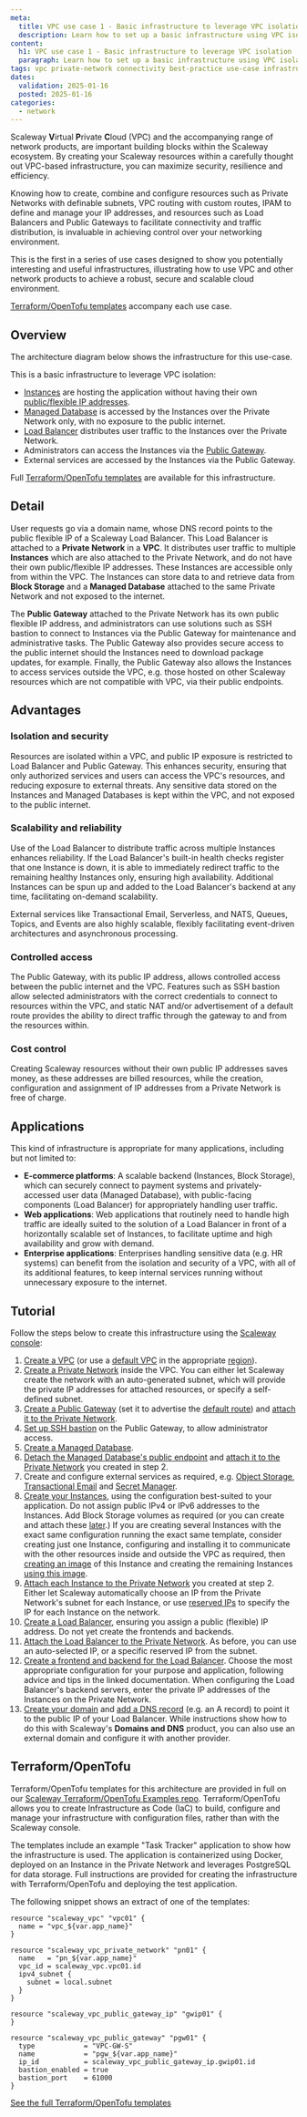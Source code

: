 ```yaml
---
meta:
  title: VPC use case 1 - Basic infrastructure to leverage VPC isolation
  description: Learn how to set up a basic infrastructure using VPC isolation for secure cloud environments. Step-by-step guidance on leveraging VPCs for optimal network isolation.
content:
  h1: VPC use case 1 - Basic infrastructure to leverage VPC isolation
  paragraph: Learn how to set up a basic infrastructure using VPC isolation for secure cloud environments. Step-by-step guidance on leveraging VPCs for optimal network isolation.
tags: vpc private-network connectivity best-practice use-case infrastructure-diagram
dates:
  validation: 2025-01-16
  posted: 2025-01-16
categories:
  - network
---
```


Scaleway **V**irtual **P**rivate **C**loud (VPC) and the accompanying range of network products, are important building blocks within the Scaleway ecosystem. By creating your Scaleway resources within a carefully thought out VPC-based infrastructure, you can maximize security, resilience and efficiency. 

Knowing how to create, combine and configure resources such as Private Networks with definable subnets, VPC routing with custom routes, IPAM to define and manage your IP addresses, and resources such as Load Balancers and Public Gateways to facilitate connectivity and traffic distribution, is invaluable in achieving control over your networking environment.

This is the first in a series of use cases designed to show you potentially interesting and useful infrastructures, illustrating how to use VPC and other network products to achieve a robust, secure and scalable cloud environment. 

[Terraform/OpenTofu templates](https://github.com/scaleway/terraform-examples/tree/main/demo-vpc-app) accompany each use case.

## Overview

The architecture diagram below shows the infrastructure for this use-case.

<Lightbox src="scaleway-vpc-infra-1.webp" size="large" alt="An architecture diagram shows how a Load Balancer inside a Scaleway VPC is attached to a Private Network. Also attached to the Private Network are three Instances (connected to Block Storage), a Managed Database, and a Public Gateway." />

This is a basic infrastructure to leverage VPC isolation:

- [Instances](/instances/concepts/#instance) are hosting the application without having their own [public/flexible IP addresses](/instances/concepts/#flexible-ip).
- [Managed Database](/managed-databases-for-postgresql-and-mysql/concepts/#managed-database) is accessed by the Instances over the Private Network only, with no exposure to the public internet.
- [Load Balancer](/load-balancer/concepts/) distributes user traffic to the Instances over the Private Network.
- Administrators can access the Instances via the [Public Gateway](/public-gateways/concepts/#public-gateway).
- External services are accessed by the Instances via the Public Gateway.

Full [Terraform/OpenTofu templates](##terraformopentofu) are available for this infrastructure.

## Detail

User requests go via a domain name, whose DNS record points to the public flexible IP of a Scaleway Load Balancer. This Load Balancer is attached to a **Private Network** in a **VPC**. It distributes user traffic to multiple **Instances** which are also attached to the Private Network, and do not have their own public/flexible IP addresses. These Instances are accessible only from within the VPC. The Instances can store data to and retrieve data from **Block Storage** and a **Managed Database** attached to the same Private Network and not exposed to the internet. 

The **Public Gateway** attached to the Private Network has its own public flexible IP address, and administrators can use solutions such as SSH bastion to connect to Instances via the Public Gateway for maintenance and administrative tasks. The Public Gateway also provides secure access to the public internet should the Instances need to download package updates, for example. Finally, the Public Gateway also allows the Instances to access services outside the VPC, e.g. those hosted on other Scaleway resources which are not compatible with VPC, via their public endpoints.

## Advantages

### Isolation and security

Resources are isolated within a VPC, and public IP exposure is restricted to Load Balancer and Public Gateway. This enhances security, ensuring that only authorized services and users can access the VPC's resources, and reducing exposure to external threats. Any sensitive data stored on the Instances and Managed Databases is kept within the VPC, and not exposed to the public internet.

### Scalability and reliability

Use of the Load Balancer to distribute traffic across multiple Instances enhances reliability. If the Load Balancer's built-in health checks register that one Instance is down, it is able to immediately redirect traffic to the remaining healthy Instances only, ensuring high availability. Additional Instances can be spun up and added to the Load Balancer's backend at any time, facilitating on-demand scalability.

External services like Transactional Email, Serverless, and NATS, Queues, Topics, and Events are also highly scalable, flexibly facilitating event-driven architectures and asynchronous processing.

### Controlled access

The Public Gateway, with its public IP address, allows controlled access between the public internet and the VPC. Features such as SSH bastion allow selected administrators with the correct credentials to connect to resources within the VPC, and static NAT and/or advertisement of a default route provides the ability to direct traffic through the gateway to and from the resources within.

### Cost control

Creating Scaleway resources without their own public IP addresses saves money, as these addresses are billed resources, while the creation, configuration and assignment of IP addresses from a Private Network is free of charge. 

## Applications

This kind of infrastructure is appropriate for many applications, including but not limited to:
- **E-commerce platforms**: A scalable backend (Instances, Block Storage), which can securely connect to payment systems and privately-accessed user data (Managed Database), with public-facing components (Load Balancer) for appropriately handling user traffic.
- **Web applications**: Web applications that routinely need to handle high traffic are ideally suited to the solution of a Load Balancer in front of a horizontally scalable set of Instances, to facilitate uptime and high availability and grow with demand.
- **Enterprise applications**: Enterprises handling sensitive data (e.g. HR systems) can benefit from the isolation and security of a VPC, with all of its additional features, to keep internal services running without unnecessary exposure to the internet.

## Tutorial

Follow the steps below to create this infrastructure using the [Scaleway console](https://console.scaleway.com/organization):

1. [Create a VPC](/vpc/how-to/create-vpc/) (or use a [default VPC](/vpc/how-to/create-vpc/#how-to-identify-your-default-vpcs) in the appropriate [region](/vpc/concepts/#region-and-availability-zone)).
2. [Create a Private Network](/vpc/how-to/create-private-network/) inside the VPC. You can either let Scaleway create the network with an auto-generated subnet, which will provide the private IP addresses for attached resources, or specify a self-defined subnet.
3. [Create a Public Gateway](/public-gateways/how-to/create-a-public-gateway/) (set it to advertise the [default route](/public-gateways/concepts/#default-route)) and [attach it to the Private Network](/public-gateways/how-to/configure-a-public-gateway/#how-to-attach-a-public-gateway-to-a-private-network).
4. [Set up SSH bastion](/public-gateways/how-to/use-ssh-bastion/) on the Public Gateway, to allow administrator access.
5. [Create a Managed Database](/managed-databases-for-postgresql-and-mysql/how-to/create-a-database/).
6. [Detach the Managed Database's public endpoint](/managed-databases-for-postgresql-and-mysql/how-to/remove-public-endpoint/) and [attach it to the Private Network](/managed-databases-for-postgresql-and-mysql/how-to/connect-database-private-network/) you created in step 2.
7. Create and configure external services as required, e.g. [Object Storage](/object-storage/quickstart/), [Transactional Email](/transactional-email/quickstart/) and [Secret Manager](/secret-manager/quickstart/).
8. [Create your Instances](/instances/how-to/create-an-instance/), using the configuration best-suited to your application. Do not assign public IPv4 or IPv6 addresses to the Instances. Add Block Storage volumes as required (or you can create and attach these [later](/block-storage/quickstart/).)
    <Message type="tip">
    If you are creating several Instances with the exact same configuration running the exact same template, consider creating just one Instance, configuring and installing it to communicate with the other resources inside and outside the VPC as required, then [creating an image](/instances/how-to/create-a-backup/) of this Instance and creating the remaining Instances [using this image](/instances/how-to/create-a-backup/#how-to-create-or-restore-an-instance-from-an-image).
    </Message>
9. [Attach each Instance to the Private Network](/instances/how-to/use-private-networks/#how-to-attach-instances-to-an-existing-private-network) you created at step 2. Either let Scaleway automatically choose an IP from the Private Network's subnet for each Instance, or use [reserved IPs](/ipam/how-to/reserve-ip/) to specify the IP for each Instance on the network.
10. [Create a Load Balancer](/load-balancer/how-to/create-load-balancer/), ensuring you assign a public (flexible) IP address. Do not yet create the frontends and backends.
11. [Attach the Load Balancer to the Private Network](/load-balancer/how-to/use-with-private-network/#how-to-attach-a-private-network-to-your-load-balancer). As before, you can use an auto-selected IP, or a specific reserved IP from the subnet.
12. [Create a frontend and backend for the Load Balancer](/load-balancer/how-to/create-frontends-backends/). Choose the most appropriate configuration for your purpose and application, following advice and tips in the linked documentation. When configuring the Load Balancer's backend servers, enter the private IP addresses of the Instances on the Private Network.
13. [Create your domain](/domains-and-dns/how-to/register-internal-domain/) and [add a DNS record](/domains-and-dns/how-to/manage-dns-records/#how-to-add-dns-records) (e.g. an A record) to point it to the public IP of your Load Balancer. While instructions show how to do this with Scaleway's **Domains and DNS** product, you can also use an external domain and configure it with another provider.

## Terraform/OpenTofu

Terraform/OpenTofu templates for this architecture are provided in full on our [Scaleway Terraform/OpenTofu Examples repo](https://github.com/scaleway/terraform-examples/tree/main/demo-vpc-app/). Terraform/OpenTofu allows you to create Infrastructure as Code (IaC) to build, configure and manage your infrastructure with configuration files, rather than with the Scaleway console. 

The templates include an example "Task Tracker" application to show how the infrastructure is used. The application is containerized using Docker, deployed on an Instance in the Private Network and leverages PostgreSQL for data storage. Full instructions are provided for creating the infrastructure with Terraform/OpenTofu and deploying the test application.

The following snippet shows an extract of one of the templates:

```
resource "scaleway_vpc" "vpc01" {
  name = "vpc_${var.app_name}"
}

resource "scaleway_vpc_private_network" "pn01" {
  name   = "pn_${var.app_name}"
  vpc_id = scaleway_vpc.vpc01.id
  ipv4_subnet {
    subnet = local.subnet
  }
}

resource "scaleway_vpc_public_gateway_ip" "gwip01" {
}

resource "scaleway_vpc_public_gateway" "pgw01" {
  type            = "VPC-GW-S"
  name            = "pgw_${var.app_name}"
  ip_id           = scaleway_vpc_public_gateway_ip.gwip01.id
  bastion_enabled = true
  bastion_port    = 61000
}
```

[See the full Terraform/OpenTofu templates](https://github.com/scaleway/terraform-examples/tree/main/demo-vpc-app/)
